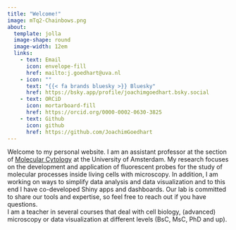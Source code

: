 ```yaml
---
title: "Welcome!"
image: mTq2-Chainbows.png
about: 
  template: jolla
  image-shape: round
  image-width: 12em
  links:
    - text: Email
      icon: envelope-fill
      href: mailto:j.goedhart@uva.nl
    - icon: ""
      text: "{{< fa brands bluesky >}} Bluesky"
      href: https://bsky.app/profile/joachimgoedhart.bsky.social
    - text: ORCiD
      icon: mortarboard-fill
      href: https://orcid.org/0000-0002-0630-3825
    - text: Github
      icon: github
      href: https://github.com/JoachimGoedhart
---
```


Welcome to my personal website. I am an assistant professor at the section of [Molecular Cytology](http://www.molcyto.nl/) at the University of Amsterdam. My research focuses on the development and application of fluorescent probes for the study of molecular processes inside living cells with microscopy. In addition, I am working on ways to simplify data analysis and data visualization and to this end I have co-developed Shiny apps and dashboards. Our lab is committed to share our tools and expertise, so feel free to reach out if you have questions. </br> I am a teacher in several courses that deal with cell biology, (advanced) microscopy or data visualization at different levels (BsC, MsC, PhD and up).





